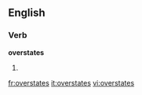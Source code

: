 ==English==

===Verb===
'''overstates'''

# {{third-person singular of|[[overstate]]}}

[[fr:overstates]]
[[it:overstates]]
[[vi:overstates]]